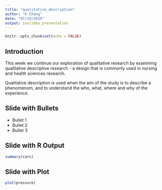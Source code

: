 ```yaml
---
title: "qualitative_description"
author: "K Chang"
date: "07/10/2019"
output: ioslides_presentation
---
```


```r
knitr::opts_chunk$set(echo = FALSE)
```

## Introduction 

This week we continue our exploration of qualitative research by examining qualitative descriptive research - a design that is commonly used in nursing and health sciences research. 

Qualitative description is used when the aim of the study is to describe a phenomenom, and to understand the who, what, where and why of the experience. 


## Slide with Bullets

- Bullet 1
- Bullet 2
- Bullet 3

## Slide with R Output

```r
summary(cars)
```

## Slide with Plot

```r
plot(pressure)
```

